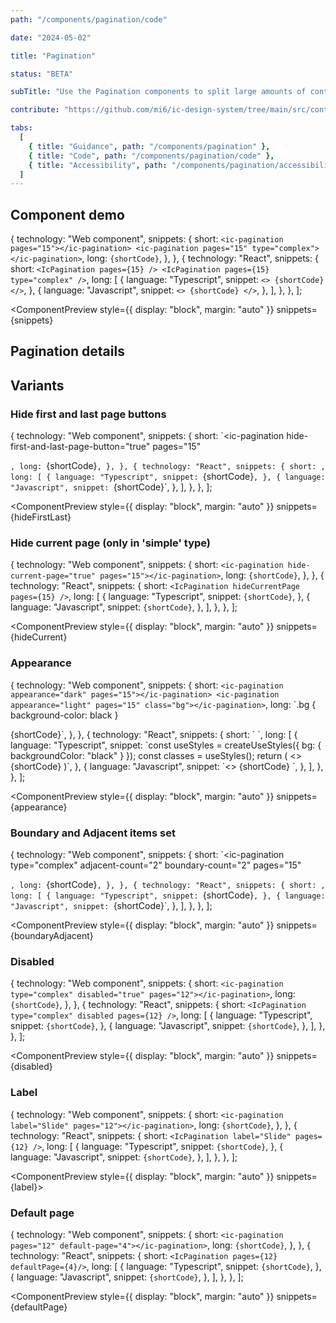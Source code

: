 ```yaml
---
path: "/components/pagination/code"

date: "2024-05-02"

title: "Pagination"

status: "BETA"

subTitle: "Use the Pagination components to split large amounts of content into pages and navigate between them."

contribute: "https://github.com/mi6/ic-design-system/tree/main/src/content/structured/components/pagination"

tabs:
  [
    { title: "Guidance", path: "/components/pagination" },
    { title: "Code", path: "/components/pagination/code" },
    { title: "Accessibility", path: "/components/pagination/accessibility" },
  ]
---
```



## Component demo

  {
    technology: "Web component",
    snippets: {
      short: `<ic-pagination pages="15"></ic-pagination>
<ic-pagination pages="15" type="complex"></ic-pagination>`,
      long: `{shortCode}`,
    },
  },
  {
    technology: "React",
    snippets: {
      short: `<IcPagination pages={15} />
<IcPagination pages={15} type="complex" />`,
      long: [
        {
          language: "Typescript",
          snippet: `<>
            {shortCode}
        </>`,
        },
        {
          language: "Javascript",
          snippet: `<>
            {shortCode}
        </>`,
        },
      ],
    },
  },
];

<ComponentPreview
  style={{ display: "block", margin: "auto" }}
  snippets={snippets}
>
  <div style={{ width: "fit-content", margin: "auto" }}>
    <IcPagination pages={15} />
  </div>
  <IcPagination pages={15} type="complex" />
</ComponentPreview>

## Pagination details

<ComponentDetails component="ic-pagination" />

## Variants

### Hide first and last page buttons

  {
    technology: "Web component",
    snippets: {
      short: `<ic-pagination 
  hide-first-and-last-page-button="true"
  pages="15"
>
</ic-pagination>`,
      long: `{shortCode}`,
    },
  },
  {
    technology: "React",
    snippets: {
      short: `<IcPagination hideFirstAndLastPageButton pages={15} />`,
      long: [
        {
          language: "Typescript",
          snippet: `{shortCode}`,
        },
        {
          language: "Javascript",
          snippet: `{shortCode}`,
        },
      ],
    },
  },
];

<ComponentPreview
  style={{ display: "block", margin: "auto" }}
  snippets={hideFirstLast}
>
  <IcPagination hideFirstAndLastPageButton pages={15} />
</ComponentPreview>

### Hide current page (only in 'simple' type)

  {
    technology: "Web component",
    snippets: {
      short: `<ic-pagination hide-current-page="true" pages="15"></ic-pagination>`,
      long: `{shortCode}`,
    },
  },
  {
    technology: "React",
    snippets: {
      short: `<IcPagination hideCurrentPage pages={15} />`,
      long: [
        {
          language: "Typescript",
          snippet: `{shortCode}`,
        },
        {
          language: "Javascript",
          snippet: `{shortCode}`,
        },
      ],
    },
  },
];

<ComponentPreview
  style={{ display: "block", margin: "auto" }}
  snippets={hideCurrent}
>
  <IcPagination hideCurrentPage pages={15} />
</ComponentPreview>

### Appearance

  {
    technology: "Web component",
    snippets: {
      short: `<ic-pagination appearance="dark" pages="15"></ic-pagination>
<ic-pagination appearance="light" pages="15" class="bg"></ic-pagination>`,
      long: `.bg {
      background-color: black
    }
  </style>
  <body>
    {shortCode}`,
    },
  },
  {
    technology: "React",
    snippets: {
      short: `<IcPagination appearance="dark" pages={15} />
<IcPagination appearance="light" pages={15} class={classes.bg} />`,
      long: [
        {
          language: "Typescript",
          snippet: `const useStyles = createUseStyles({
  bg: {
    backgroundColor: "black"
  }
});
const classes = useStyles();
return (
          <>
            {shortCode}
        </>
)`,
        },
        {
          language: "Javascript",
          snippet: `<>
            {shortCode}
        </>`,
        },
      ],
    },
  },
];

<ComponentPreview
  style={{ display: "block", margin: "auto" }}
  snippets={appearance}
>
  <IcPagination appearance="dark" pages={15} />
  <div style={{ backgroundColor: "#000", marginBottom: "0.75rem" }}>
    <IcPagination appearance="light" pages={15} />
  </div>
</ComponentPreview>

### Boundary and Adjacent items set

  {
    technology: "Web component",
    snippets: {
      short: `<ic-pagination
  type="complex"
  adjacent-count="2"
  boundary-count="2"
  pages="15"
>
</ic-pagination>`,
      long: `{shortCode}`,
    },
  },
  {
    technology: "React",
    snippets: {
      short: `<IcPagination 
  type="complex"
  adjacentCount={2}
  boundaryCount={2}
  pages={15} 
/>`,
      long: [
        {
          language: "Typescript",
          snippet: `{shortCode}`,
        },
        {
          language: "Javascript",
          snippet: `{shortCode}`,
        },
      ],
    },
  },
];

<ComponentPreview
  style={{ display: "block", margin: "auto" }}
  snippets={boundaryAdjacent}
>
  <IcPagination type="complex" adjacentCount={2} boundaryCount={2} pages={15} />
</ComponentPreview>

### Disabled

  {
    technology: "Web component",
    snippets: {
      short: `<ic-pagination type="complex" disabled="true" pages="12"></ic-pagination>`,
      long: `{shortCode}`,
    },
  },
  {
    technology: "React",
    snippets: {
      short: `<IcPagination type="complex" disabled pages={12} />`,
      long: [
        {
          language: "Typescript",
          snippet: `{shortCode}`,
        },
        {
          language: "Javascript",
          snippet: `{shortCode}`,
        },
      ],
    },
  },
];

<ComponentPreview
  style={{ display: "block", margin: "auto" }}
  snippets={disabled}
>
  <IcPagination type="complex" disabled pages={12} />
</ComponentPreview>

### Label

  {
    technology: "Web component",
    snippets: {
      short: `<ic-pagination label="Slide" pages="12"></ic-pagination>`,
      long: `{shortCode}`,
    },
  },
  {
    technology: "React",
    snippets: {
      short: `<IcPagination label="Slide" pages={12} />`,
      long: [
        {
          language: "Typescript",
          snippet: `{shortCode}`,
        },
        {
          language: "Javascript",
          snippet: `{shortCode}`,
        },
      ],
    },
  },
];

<ComponentPreview style={{ display: "block", margin: "auto" }} snippets={label}>
  <IcPagination label="Slide" pages={12} />
</ComponentPreview>

### Default page

  {
    technology: "Web component",
    snippets: {
      short: `<ic-pagination pages="12" default-page="4"></ic-pagination>`,
      long: `{shortCode}`,
    },
  },
  {
    technology: "React",
    snippets: {
      short: `<IcPagination pages={12} defaultPage={4}/>`,
      long: [
        {
          language: "Typescript",
          snippet: `{shortCode}`,
        },
        {
          language: "Javascript",
          snippet: `{shortCode}`,
        },
      ],
    },
  },
];

<ComponentPreview
  style={{ display: "block", margin: "auto" }}
  snippets={defaultPage}
>
  <IcPagination pages={12} defaultPage={4} />
</ComponentPreview>
